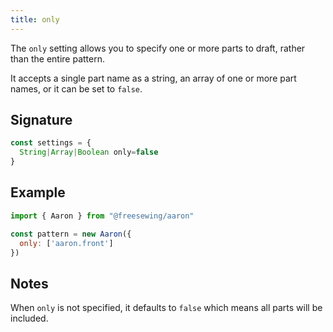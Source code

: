 ```yaml
---
title: only
---
```


The `only` setting allows you to specify one or more parts to
draft, rather than the entire pattern.

It accepts a single part name as a string, an array of one or more part names, or it can be set to `false`.

## Signature

```js
const settings = {
  String|Array|Boolean only=false
}
```

## Example

```js
import { Aaron } from "@freesewing/aaron"

const pattern = new Aaron({
  only: ['aaron.front']
})
```

## Notes

When `only` is not specified, it defaults to `false` which means all parts will
be included.
